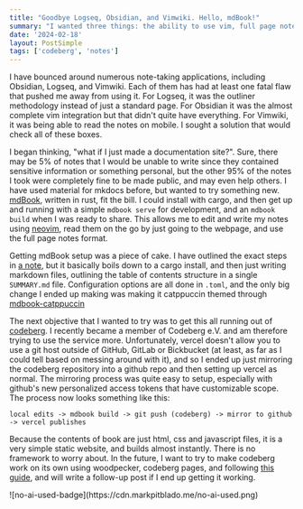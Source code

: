 ```yaml
---
title: "Goodbye Logseq, Obsidian, and Vimwiki. Hello, mdBook!"
summary: "I wanted three things: the ability to use vim, full page notes, and to have access to notes while on the go. Mdbook has checked all those boxes." 
date: '2024-02-18'
layout: PostSimple
tags: ['codeberg', 'notes']
---
```


I have bounced around numerous note-taking applications, including Obsidian, Logseq, and Vimwiki. Each of them has had at least one fatal flaw that pushed me away from using it. For Logseq, it was the outliner methodology instead of just a standard page. For Obsidian it was the almost complete vim integration but that didn't quite have everything. For Vimwiki, it was being able to read the notes on mobile. I sought a solution that would check all of these boxes.

I began thinking, "what if I just made a documentation site?". Sure, there may be 5% of notes that I would be unable to write since they contained sensitive information or something personal, but the other 95% of the notes I took were completely fine to be made public, and may even help others. I have used material for mkdocs before, but wanted to try something new. [mdBook](https://rust-lang.github.io/mdBook/), written in rust, fit the bill. I could install with cargo, and then get up and running with a simple `mdbook serve` for development, and an `mdbook build` when I was ready to share. This allows me to edit and write my notes using [neovim](https://neovim.org), read them on the go by just going to the webpage, and use the full page notes format. 

Getting mdBook setup was a piece of cake. I have outlined the exact steps in [a note](https://notes.markpitblado.me/mdbook.md), but it basically boils down to a cargo install, and then just writing markdown files, outlining the table of contents structure in a single `SUMMARY.md` file. Configuration options are all done in `.toml`, and the only big change I ended up making was making it catppuccin themed through [mdbook-catppuccin](https://github.com/catppuccin/mdbook)

The next objective that I wanted to try was to get this all running out of [codeberg](https://codeberg.org). I recently became a member of Codeberg e.V. and am therefore trying to use the service more. Unfortunately, vercel doesn't allow you to use a git host outside of GitHub, GitLab or Bickbucket (at least, as far as I could tell based on messing around with it), and so I ended up just mirroring the codeberg repository into a github repo and then setting up vercel as normal. The mirroring process was quite easy to setup, especially with github's new personalized access tokens that have customizable scope. The process now looks something like this:

`local edits -> mdbook build -> git push (codeberg) -> mirror to github -> vercel publishes`

Because the contents of book are just html, css and javascript files, it is a very simple static website, and builds almost instantly. There is no framework to worry about. In the future, I want to try to make codeberg work on its own using woodpecker, codeberg pages, and following [this guide](https://andre601.ch/blog/2023/11-05-using-codeberg-pages), and will write a follow-up post if I end up getting it working.

<div className="w-32">![no-ai-used-badge](https://cdn.markpitblado.me/no-ai-used.png)</div>



